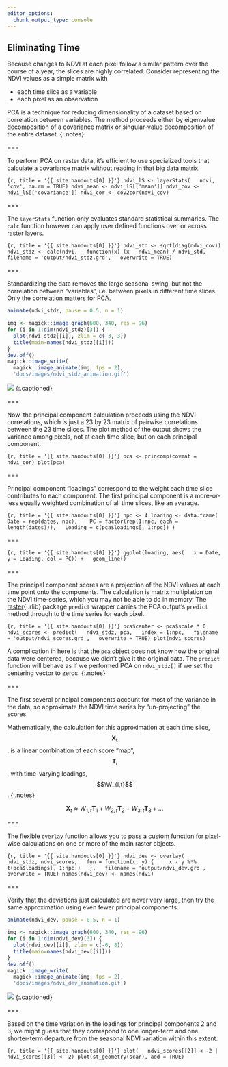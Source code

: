 ```yaml
---
editor_options: 
  chunk_output_type: console
---
```


## Eliminating Time

Because changes to NDVI at each pixel follow a similar pattern over the course of a year, the slices are highly correlated. Consider representing the NDVI values as a simple matrix with

- each time slice as a variable
- each pixel as an observation

PCA is a technique for reducing dimensionality of a dataset based on correlation
between variables. The method proceeds either by eigenvalue decomposition of a
covariance matrix or singular-value decomposition of the entire dataset.
{:.notes}

===

To perform PCA on raster data, it's efficient to use specialized tools that calculate a covariance matrix without reading in that big data matrix.

```{r, title = '{{ site.handouts[0] }}'}
ndvi_lS <- layerStats(
  ndvi, 'cov', na.rm = TRUE)
ndvi_mean <- ndvi_lS[['mean']]
ndvi_cov <- ndvi_lS[['covariance']]
ndvi_cor <- cov2cor(ndvi_cov)
```

===

The `layerStats` function only evaluates standard statistical summaries. The `calc` function however can apply user defined functions over or across raster layers.

```{r, title = '{{ site.handouts[0] }}'}
ndvi_std <- sqrt(diag(ndvi_cov))
ndvi_stdz <- calc(ndvi,
  function(x) (x - ndvi_mean) / ndvi_std,
  filename = 'output/ndvi_stdz.grd',
  overwrite = TRUE)
```

===

Standardizing the data removes the large seasonal swing, but not the correlation between "variables", i.e. between pixels in different time slices. Only the correlation matters for PCA.

```r
animate(ndvi_stdz, pause = 0.5, n = 1)
```
```r
img <- magick::image_graph(600, 340, res = 96)
for (i in 1:dim(ndvi_stdz)[3]) {
  plot(ndvi_stdz[[i]], zlim = c(-3, 3))
  title(main=names(ndvi_stdz[[i]]))
}
dev.off()
magick::image_write(
  magick::image_animate(img, fps = 2),
  'docs/images/ndvi_stdz_animation.gif')
```
![]({{ site.baseurl }}/images/ndvi_stdz_animation.gif)
{:.captioned}

===

Now, the principal component calculation proceeds using the NDVI correlations,
which is just a 23 by 23 matrix of pairwise correlations between the 23 time
slices. The plot method of the output shows the variance among pixels, not at
each time slice, but on each principal component.

```{r, title = '{{ site.handouts[0] }}'}
pca <- princomp(covmat = ndvi_cor)
plot(pca)
```

===

Principal component "loadings" correspond to the weight each time slice
contributes to each component. The first principal component is a more-or-less
equally weighted combination of all time slices, like an average.

```{r, title = '{{ site.handouts[0] }}'}
npc <- 4
loading <- data.frame(
  Date = rep(dates, npc), 
  PC = factor(rep(1:npc, each = length(dates))),
  Loading = c(pca$loadings[, 1:npc])
)
```

===

```{r, title = '{{ site.handouts[0] }}'}
ggplot(loading, aes(
  x = Date, y = Loading, col = PC)) +
  geom_line()
```

===

The principal component scores are a projection of the NDVI values at each time
point onto the components. The calculation is matrix multiplation on the NDVI
time-series, which you may not be able to do in memory. The [raster](){:.rlib}
package `predict` wrapper carries the PCA output's `predict` method through to
the time series for each pixel.

```{r, title = '{{ site.handouts[0] }}'}
pca$center <- pca$scale * 0
ndvi_scores <- predict(
  ndvi_stdz, pca,
  index = 1:npc,
  filename = 'output/ndvi_scores.grd',
  overwrite = TRUE)
plot(ndvi_scores)
```

A complication in here is that the `pca` object does not know how the original
data were centered, because we didn't give it the original data. The `predict`
function will behave as if we performed PCA on `ndvi_stdz[]` if we set the
centering vector to zeros.
{:.notes}

===

The first several principal components account for most of the variance in the
data, so approximate the NDVI time series by "un-projecting" the scores.

Mathematically, the calculation for this approximation at each time slice,
$$\mathbf{X_t}$$, is a linear combination of each score "map", $$\bm{T}_i$$, with
time-varying loadings, $$\W_{i,t}$$.
{:.notes}

$$
\mathbf{X}_t \approx W_{1,t} \mathbf{T}_1 + W_{2,t} \mathbf{T}_2 + W_{3,t} \mathbf{T}_3 + \hdots
$$

===

The flexible `overlay` function allows you to pass a custom function for pixel-wise calculations
on one or more of the main raster objects.

```{r, title = '{{ site.handouts[0] }}'}
ndvi_dev <- overlay(
  ndvi_stdz, ndvi_scores,
  fun = function(x, y) {
    x - y %*% t(pca$loadings[, 1:npc])
  },
  filename = 'output/ndvi_dev.grd',
  overwrite = TRUE)
names(ndvi_dev) <- names(ndvi)
```

===

Verify that the deviations just calculated are never very large, then try the
same approximation using even fewer principal components.

```r
animate(ndvi_dev, pause = 0.5, n = 1)
```
```r
img <- magick::image_graph(600, 340, res = 96)
for (i in 1:dim(ndvi_dev)[3]) {
  plot(ndvi_dev[[i]], zlim = c(-6, 8))
  title(main=names(ndvi_dev[[i]]))
}
dev.off()
magick::image_write(
  magick::image_animate(img, fps = 2),
  'docs/images/ndvi_dev_animation.gif')
```
![]({{ site.baseurl }}/images/ndvi_dev_animation.gif)
{:.captioned}

===

Based on the time variation in the loadings for principal components 2 and 3, we
might guess that they correspond to one longer-term and one shorter-term departure from
the seasonal NDVI variation within this extent.

```{r, title = '{{ site.handouts[0] }}'}
plot(
  ndvi_scores[[2]] < -2 |
  ndvi_scores[[3]] < -2)
plot(st_geometry(scar), add = TRUE)
```

